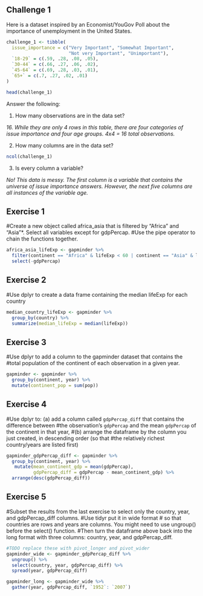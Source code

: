 ## Challenge 1 

Here is a dataset inspired by an Economist/YouGov Poll about the importance of unemployment in the United States. 

```r
challenge_1 <- tibble(
  issue_importance = c("Very Important", "Somewhat Important",
                       "Not very Important", "Unimportant"),
  `18-29` = c(.59, .28, .08, .05),
  `30-44` = c(.66, .27, .06, .02),
  `45-64` = c(.69, .28, .03, .01),
  `65+` = c(.7, .27, .02, .01)
)

head(challenge_1)
```

Answer the following: 

1. How many observations are in the data set?

*16. While they are only 4 rows in this table, there are four categories of issue importance and four age groups. 4x4 = 16 total observations.*

2. How many columns are in the data set?

```r
ncol(challenge_1)
```

3. Is every column a variable?

*No! This data is messy. The first column is a variable that contains the universe of issue importance answers. However, the next five columns are all instances of the variable age.*

## Exercise 1

#Create a new object called africa_asia that is filtered by “Africa” and “Asia”*. Select all variables except for gdpPercap. 
#Use the pipe operator to chain the functions together.
```r
africa_asia_lifeExp <- gapminder %>% 
  filter(continent == "Africa" & lifeExp < 60 | continent == "Asia" & lifeExp <60) %>%
  select(-gdpPercap)
```
  
  
## Exercise 2

#Use dplyr to create a data frame containing the median lifeExp for each country

```r
median_country_lifeExp <- gapminder %>% 
  group_by(country) %>% 
  summarize(median_lifeExp = median(lifeExp))
```


## Exercise 3

#Use dplyr to add a column to the gapminder dataset that contains the 
#total population of the continent of each observation in a given year.

```r
gapminder <- gapminder %>% 
  group_by(continent, year) %>% 
  mutate(continent_pop = sum(pop))
``` 

  
## Exercise 4

#Use dplyr to: (a) add a column called `gdpPercap_diff` that contains the difference between 
#the observation's `gdpPercap` and the mean `gdpPercap` of the continent in that year,
#(b) arrange the dataframe by the column you just created, in descending order (so that 
#the relatively richest country/years are listed first)

```r
gapminder_gdpPercap_diff <- gapminder %>%  
  group_by(continent, year) %>% 
   mutate(mean_continent_gdp = mean(gdpPercap),
          gdpPercap_diff = gdpPercap - mean_continent_gdp) %>% 
  arrange(desc(gdpPercap_diff))
```
  
  
## Exercise  5

 
#Subset the results from the last exercise to select only the country, year, and gdpPercap_diff columns. 
#Use tidyr put it in wide format # so that countries are rows and years are columns. You might need to use  ungroup() before the select() function.
#Then turn the dataframe above back into the long format with three columns: country, year, and gdpPercap_diff.

```r
#TODO replace these with pivot_longer and pivot_wider
gapminder_wide <- gapminder_gdpPercap_diff %>% 
  ungroup() %>% 
  select(country, year, gdpPercap_diff) %>% 
  spread(year, gdpPercap_diff)

gapminder_long <- gapminder_wide %>% 
  gather(year, gdpPercap_diff, `1952`: `2007`)
```


